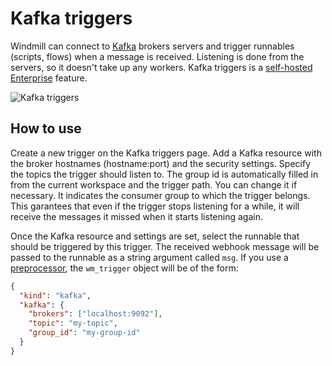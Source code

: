 # Kafka triggers

Windmill can connect to [Kafka](https://kafka.apache.org/) brokers servers and trigger runnables (scripts, flows) when a message is received.
Listening is done from the servers, so it doesn't take up any workers.
Kafka triggers is a [self-hosted Enterprise](/pricing) feature.

![Kafka triggers](./kafka_triggers.png 'Kafka triggers')

## How to use

Create a new trigger on the Kafka triggers page.
Add a Kafka resource with the broker hostnames (hostname:port) and the security settings.
Specify the topics the trigger should listen to.
The group id is automatically filled in from the current workspace and the trigger path. You can change it if necessary.
It indicates the consumer group to which the trigger belongs. This garantees that even if the trigger stops listening for a while, it will receive the messages it missed when it starts listening again.

Once the Kafka resource and settings are set, select the runnable that should be triggered by this trigger.
The received webhook message will be passed to the runnable as a string argument called `msg`.
If you use a [preprocessor](../43_preprocessors/index.mdx), the `wm_trigger` object will be of the form:

```json
{
  "kind": "kafka",
  "kafka": {
    "brokers": ["localhost:9092"],
    "topic": "my-topic", 
    "group_id": "my-group-id"
  }
}
```